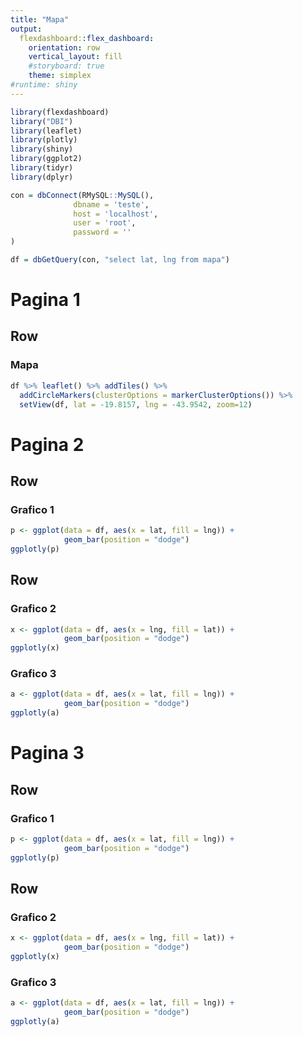 ```yaml
---
title: "Mapa"
output: 
  flexdashboard::flex_dashboard:
    orientation: row
    vertical_layout: fill
    #storyboard: true
    theme: simplex
#runtime: shiny
---
```


```r
library(flexdashboard)
library("DBI")
library(leaflet)
library(plotly)
library(shiny)
library(ggplot2)
library(tidyr)
library(dplyr)

con = dbConnect(RMySQL::MySQL(),
              dbname = 'teste',
              host = 'localhost',
              user = 'root',
              password = ''
)

df = dbGetQuery(con, "select lat, lng from mapa")
```


Pagina 1
===
Row {data-width=1920}
-----------------------------------------------------------------------

### Mapa

```r
df %>% leaflet() %>% addTiles() %>% 
  addCircleMarkers(clusterOptions = markerClusterOptions()) %>% 
  setView(df, lat = -19.8157, lng = -43.9542, zoom=12)
```

Pagina 2
===

Row
-----------------------------------------------------------------------
### Grafico 1

```r
p <- ggplot(data = df, aes(x = lat, fill = lng)) +
            geom_bar(position = "dodge")
ggplotly(p)
```


Row 
-----------------------------------------------------------------------
### Grafico 2
```r
x <- ggplot(data = df, aes(x = lng, fill = lat)) +
            geom_bar(position = "dodge")
ggplotly(x)

```


### Grafico 3
```r
a <- ggplot(data = df, aes(x = lat, fill = lng)) +
            geom_bar(position = "dodge")
ggplotly(a)
```



Pagina 3
===

Row
-----------------------------------------------------------------------
### Grafico 1

```r
p <- ggplot(data = df, aes(x = lat, fill = lng)) +
            geom_bar(position = "dodge")
ggplotly(p)
```


Row 
-----------------------------------------------------------------------
### Grafico 2
```r
x <- ggplot(data = df, aes(x = lng, fill = lat)) +
            geom_bar(position = "dodge")
ggplotly(x)

```


### Grafico 3
```r
a <- ggplot(data = df, aes(x = lat, fill = lng)) +
            geom_bar(position = "dodge")
ggplotly(a)
```


